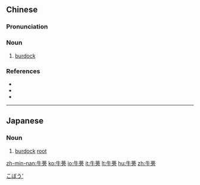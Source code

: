 ==Chinese==
{{zh-forms}}

===Pronunciation===
{{zh-pron
|m=niúbàng
|c=ngau4 bong2
|mn=giû-pông/gû-pông/gû-bō
|cat=n
}}

===Noun===
{{zh-noun}}

# [[burdock]]

===References===
* {{pedialite|牛蒡|lang=zh}}
* {{R:nan:tdj|e=gû-bō|hj=牛蒡|v=1|p=398}}
* {{thcwd|31034|e=goo11 boo33}}
----

==Japanese==
{{ja-kanjitab|ご|ぼう|yomi=o}}

===Noun===
{{ja-noun|ごぼう|ゴボウ}}
# [[burdock]] [[root]]
[[Category:ja:Vegetables|こぼう']]

[[zh-min-nan:牛蒡]]
[[ko:牛蒡]]
[[io:牛蒡]]
[[it:牛蒡]]
[[lt:牛蒡]]
[[hu:牛蒡]]
[[zh:牛蒡]]